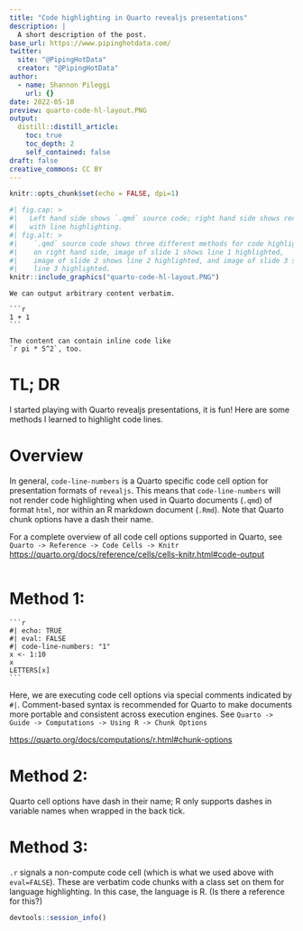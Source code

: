 ```yaml
---
title: "Code highlighting in Quarto revealjs presentations"
description: |
  A short description of the post.
base_url: https://www.pipinghotdata.com/
twitter:
  site: "@PipingHotData"
  creator: "@PipingHotData"
author:
  - name: Shannon Pileggi
    url: {}
date: 2022-05-10
preview: quarto-code-hl-layout.PNG
output:
  distill::distill_article:
    toc: true
    toc_depth: 2
    self_contained: false
draft: false
creative_commons: CC BY
---
```


```r
knitr::opts_chunk$set(echo = FALSE, dpi=1)
```

```r
#| fig.cap: > 
#|   Left hand side shows `.qmd` source code; right hand side shows rendered slides
#|   with line highlighting.
#| fig.alt: > 
#|    `.qmd` source code shows three different methods for code highlighting;
#|    on right hand side, image of slide 1 shows line 1 highlighted, 
#|    image of slide 2 shows line 2 highlighted, and image of slide 3 shows
#|    line 3 highlighted.
knitr::include_graphics("quarto-code-hl-layout.PNG")
```

````verbatim
We can output arbitrary content verbatim.

```r
1 + 1
```

The content can contain inline code like
`r pi * 5^2`, too.
````


# TL; DR

I started playing with Quarto revealjs presentations, it is fun! Here are some methods
I learned to highlight code lines.

# Overview

In general, `code-line-numbers` is a Quarto specific code cell option for presentation 
formats of `revealjs`. This means that `code-line-numbers` will not render code
highlighting when used in Quarto documents (`.qmd`) of format `html`, nor within
an R markdown document (`.Rmd`). Note that Quarto chunk options have a dash their name.

For a complete overview of all code cell options supported in Quarto, see
`Quarto -> Reference -> Code Cells -> Knitr`
<https://quarto.org/docs/reference/cells/cells-knitr.html#code-output>


```embed
```

# Method 1: 

````verbatim

```r
#| echo: TRUE
#| eval: FALSE
#| code-line-numbers: "1"
x <- 1:10
x
LETTERS[x]
```

````

Here, we are executing code cell options via special comments indicated by `#|`. 
Comment-based syntax is recommended for Quarto to make documents more portable and 
consistent across execution engines. See 
`Quarto -> Guide -> Computations -> Using R -> Chunk Options`

<https://quarto.org/docs/computations/r.html#chunk-options>

# Method 2:

Quarto cell options have dash in their name; R only supports dashes in variable 
names when wrapped in the back tick.


# Method 3: 

`.r` signals a non-compute code cell (which is what we used above with `eval=FALSE`). 
These are verbatim code chunks with a class set on them for language highlighting. 
In this case, the language is R.
(Is there a reference for this?)

```r
devtools::session_info()
```


